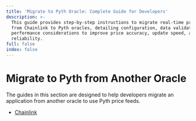 ```yaml
---
title: 'Migrate to Pyth Oracle: Complete Guide for Developers'
description: >-
  This guide provides step-by-step instructions to migrate real-time price feeds
  from Chainlink to Pyth oracles, detailing configuration, data validation, and
  performance considerations to improve price accuracy, update speed, and system
  reliability.
full: false
index: false
---
```

# Migrate to Pyth from Another Oracle

The guides in this section are designed to help developers migrate an application from another oracle to use Pyth price feeds.

- [Chainlink](migrate-an-app-to-pyth/chainlink.md)
